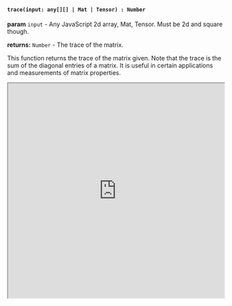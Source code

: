

#### `trace(input: any[][] | Mat | Tensor) : Number`

**param** `input` - Any JavaScript 2d array, Mat, Tensor. Must be 2d and square though.

**returns:** `Number` - The trace of the matrix.

This function returns the trace of the matrix given. Note that the trace is the sum of the diagonal entries of a matrix. It is useful in certain applications and measurements of matrix properties. 


<iframe src="https://hlab.app/s/docs/trace_hbook"
    width="100%"
    height="500px">
  </iframe>
